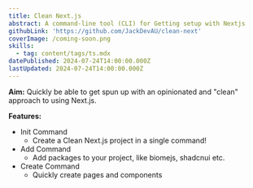 ```yaml
---
title: Clean Next.js
abstract: A command-line tool (CLI) for Getting setup with Nextjs
githubLink: 'https://github.com/JackDevAU/clean-next'
coverImage: /coming-soon.png
skills:
  - tag: content/tags/ts.mdx
datePublished: 2024-07-24T14:00:00.000Z
lastUpdated: 2024-07-24T14:00:00.000Z
---
```


**Aim:** Quickly be able to get spun up with an opinionated and "clean" approach to using Next.js. 

**Features:**

* Init Command
  * Create a Clean Next.js project in a single command!
* Add Command
  * Add packages to your project, like biomejs, shadcnui etc.
* Create Command
  * Quickly create pages and components 
